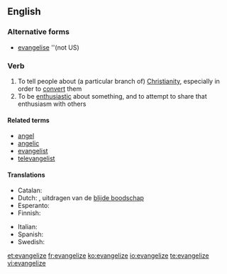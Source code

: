 ==English==

===Alternative forms===
* [[evangelise]] ''(not US)

===Verb===
{{en-verb|evangeliz|ing}}

# To tell people about (a particular branch of) [[Christianity]], especially in order to [[convert]] them
# To be [[enthusiastic]] about something, and to attempt to share that enthusiasm with others

====Related terms====
* [[angel]]
* [[angelic]]
* [[evangelist]]
* [[televangelist]]

====Translations====
{{trans-top|tell people about Christianity}}
* Catalan: {{t|ca|evangelitzar}}
* Dutch: {{t|nl|evangeliseren}}, uitdragen van de [[blijde boodschap]]
* Esperanto: {{t|eo|evangeligi}}
* Finnish: {{t-|fi|evankelioida}}
{{trans-mid}}
* Italian: {{t+|it|evangelizzare}}
* Spanish: {{t|es|evangelizar}}
* Swedish: {{t|sv|evangelisera}}
{{trans-bottom}}

[[et:evangelize]]
[[fr:evangelize]]
[[ko:evangelize]]
[[io:evangelize]]
[[te:evangelize]]
[[vi:evangelize]]
